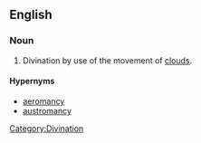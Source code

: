 ==English==

===Noun===
{{en-noun|-}}

# Divination by use of the movement of [[cloud]]s.

====Hypernyms====
*[[aeromancy]]
*[[austromancy]]

[[Category:Divination]]